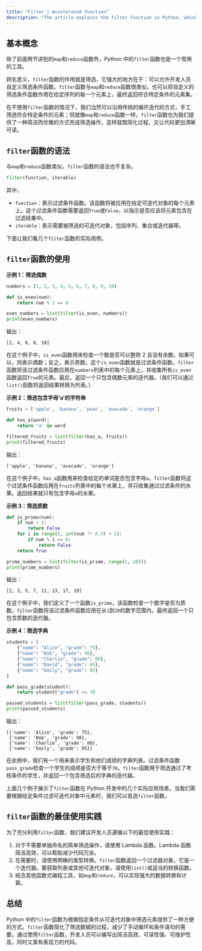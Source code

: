 ```yaml
---
title: "Filter | Accelerated Function"
description: "The article explains the filter function in Python, which filters elements in a sequence based on a condition function, returning only those that meet the criteria. It highlights that filter simplifies selecting elements without using loops, making the code cleaner and easier to read. The article also offers examples and tips for effectively using filter to streamline data filtering tasks."
---
```


## 基本概念

除了前面两节讲到的`map`和`reduce`函数外，Python 中的`filter`函数也是一个常用的工具。

顾名思义，`filter`函数的作用就是筛选，它强大的地方在于：可以允许开发人员自定义筛选条件函数。`filter`函数与`map`和`reduce`函数很类似，也可以将自定义的筛选条件函数作用在给定序列的每一个元素上，最终返回符合特定条件的元素集。

在不使用`filter`函数的情况下，我们当然可以沿用传统的循环迭代的方式，手工筛选符合特定条件的元素；但就像`map`和`reduce`函数一样，`filter`函数也为我们提供了一种简洁而优雅的方式完成筛选操作，这样就既简化过程，又让代码更加清晰可读。

## `filter`函数的语法

与`map`和`reduce`函数类似，`filter`函数的语法也不复杂。

```python
filter(function, iterable)
```

其中，

-   `function`：表示过滤条件函数。该函数将被应用在给定可迭代对象的每个元素上。这个过滤条件函数需要返回`True`或`False`，以指示是否应该将元素包含在过滤结果中。
-   `iterable`：表示需要被筛选的可迭代对象，包括序列、集合或迭代器等。

下面让我们看几个`filter`函数的实际用例。

## `filter`函数的使用

**示例 1：筛选偶数**

```python
numbers = [1, 2, 3, 4, 5, 6, 7, 8, 9, 10]

def is_even(num):
    return num % 2 == 0

even_numbers = list(filter(is_even, numbers))
print(even_numbers)
```

输出：

```
[2, 4, 6, 8, 10]
```

在这个例子中，`is_even`函数用来检查一个数是否可以整除 2 且没有余数。如果可以，则表示偶数；反之，表示奇数。这个`is_even`函数就是过滤条件函数。`filter`函数将该过滤条件函数应用在`numbers`列表中的每个元素上，并收集所有`is_even`函数返回`True`的元素。最后，返回一个只包含偶数元素的迭代器。（我们可以通过`list()`函数将返回结果转换为列表。）

**示例 2：筛选包含字母'a'的字符串**

```python
fruits = ['apple', 'banana', 'pear', 'avocado', 'orange']

def has_a(word):
    return 'a' in word

filtered_fruits = list(filter(has_a, fruits))
print(filtered_fruits)
```

输出：

```
['apple', 'banana', 'avocado', 'orange']
```

在这个例子中，`has_a`函数用来检查给定的单词是否包含字母`a`。`filter`函数将这个过滤条件函数应用在`fruits`列表中的每个水果上，并只收集通过过滤条件的水果。返回结果就只有包含字母`a`的水果。

**示例 3：筛选质数**

```python
def is_prime(num):
    if num < 2:
        return False
    for i in range(2, int(num ** 0.5) + 1):
        if num % i == 0:
            return False
    return True

prime_numbers = list(filter(is_prime, range(1, 20)))
print(prime_numbers)
```

输出：

```
[2, 3, 5, 7, 11, 13, 17, 19]
```

在这个例子中，我们定义了一个函数`is_prime`，该函数检查一个数字是否为质数。`filter`函数将该过滤条件函数应用在从`1`到`20`的数字范围内，最终返回一个只包含质数的迭代器。

**示例 4：筛选字典**

```python
students = [
    {"name": "Alice", "grade": 75},
    {"name": "Bob", "grade": 90},
    {"name": "Charlie", "grade": 80},
    {"name": "David", "grade": 65},
    {"name": "Emily", "grade": 95}
]

def pass_grade(student):
    return student["grade"] >= 70

passed_students = list(filter(pass_grade, students))
print(passed_students)
```

输出：

```
[{'name': 'Alice', 'grade': 75},
 {'name': 'Bob', 'grade': 90},
 {'name': 'Charlie', 'grade': 80},
 {'name': 'Emily', 'grade': 95}]
```

在此例中，我们有一个用来表示学生和他们成绩的字典列表。过滤条件函数`pass_grade`检查一个学生的成绩是否大于等于`70`。`filter`函数用于筛选通过了考核条件的学生，并返回一个包含筛选后的字典的迭代器。

上面几个例子展示了`filter`函数在 Python 开发中的几个实际应用场景。当我们需要根据给定条件过滤可迭代对象中元素时，我们可以首选`filter`函数。

## `filter`函数的最佳使用实践

为了充分利用`filter`函数，我们建议开发人员遵循以下的最佳使用实践：

1. 对于不需要单独命名的简单筛选操作，请使用 Lambda 函数。Lambda 函数简洁高效，可以帮助减少代码冗余。
2. 在需要时，请使用明确的类型转换。`filter`函数返回一个过滤器对象，它是一个迭代器。要获取列表或其他可迭代对象，请使用`list()`或适当的转换函数。
3. 结合其他函数式编程工具，如`map`和`reduce`，可以实现强大的数据转换和计算。

## 总结

Python 中的`filter`函数为根据指定条件从可迭代对象中筛选元素提供了一种方便的方式。`filter`函数简化了筛选数据的过程，减少了手动循环和条件语句的需要。通过使用`filter`函数，开发人员可以编写出简洁高效、可读性强、可维护性高，同时又富有表现力的代码。

